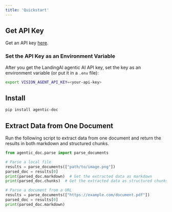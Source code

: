 ```yaml
---
title: 'Quickstart'
---
```


## Get API Key

Get an API key [here](https://va.landing.ai/settings/api-key).


### Set the API Key as an Environment Variable
After you get the LandingAI agentic AI API key, set the key as an environment variable (or put it in a `.env` file):

```bash
export VISION_AGENT_API_KEY=<your-api-key>
```


## Install
```bash
pip install agentic-doc
```

## Extract Data from One Document
Run the following script to extract data from one document and return the results in both markdown and structured chunks.

```python
from agentic_doc.parse import parse_documents

# Parse a local file
results = parse_documents(["path/to/image.png"])
parsed_doc = results[0]
print(parsed_doc.markdown)  # Get the extracted data as markdown
print(parsed_doc.chunks)  # Get the extracted data as structured chunks of content

# Parse a document from a URL
results = parse_documents(["https://example.com/document.pdf"])
parsed_doc = results[0]
print(parsed_doc.markdown)
```

